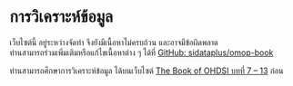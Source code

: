 # การวิเคราะห์ข้อมูล

:::{.callout-warning}
เว็บไซต์นี้ อยู่ระหว่างจัดทำ จึงยังมีเนื้อหาไม่ครบถ้วน และอาจมีข้อผิดพลาด  
ท่านสามารถร่วมเพิ่มเติมหรือแก้ไขเนื้อหาต่าง ๆ ได้ที่ [GitHub: sidataplus/omop-book](https://github.com/sidataplus/omop-book) 
:::

:::{.callout-tip}
ท่านสามารถศึกษาการวิเคราะห์ข้อมูล ได้บนเว็บไซต์ [The Book of OHDSI บทที่ 7 – 13](https://ohdsi.github.io/TheBookOfOhdsi/DataAnalyticsUseCases.html) ก่อน
:::